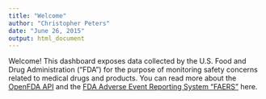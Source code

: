 ```yaml
---
title: "Welcome"
author: "Christopher Peters"
date: "June 26, 2015"
output: html_document
---
```


Welcome! This dashboard exposes data collected by the U.S. Food and Drug Administration ("FDA") for the purpose of monitoring safety concerns related to medical drugs and products. You can read more about the  <a href="https://open.fda.gov/">OpenFDA API</a> and the <a href="http://www.fda.gov/Drugs/GuidanceComplianceRegulatoryInformation/Surveillance/AdverseDrugEffects/">FDA Adverse Event Reporting System "FAERS"</a> here.

